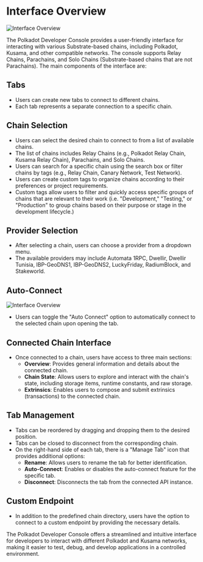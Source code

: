 # Interface Overview

![Interface Overview](/png/interface-overview.png)

The Polkadot Developer Console provides a user-friendly interface for interacting with various Substrate-based chains, including Polkadot, Kusama, and other compatible networks. The console supports Relay Chains, Parachains, and Solo Chains (Substrate-based chains that are not Parachains). The main components of the interface are:

## Tabs 

- Users can create new tabs to connect to different chains.
- Each tab represents a separate connection to a specific chain.

## Chain Selection

- Users can select the desired chain to connect to from a list of available chains.
- The list of chains includes Relay Chains (e.g., Polkadot Relay Chain, Kusama Relay Chain), Parachains, and Solo Chains.
- Users can search for a specific chain using the search box or filter chains by tags (e.g., Relay Chain, Canary Network, Test Network).
- Users can create custom tags to organize chains according to their preferences or project requirements.
- Custom tags allow users to filter and quickly access specific groups of chains that are relevant to their work (i.e. "Development," "Testing," or "Production" to group chains based on their purpose or stage in the development lifecycle.)

## Provider Selection

- After selecting a chain, users can choose a provider from a dropdown menu.
- The available providers may include Automata 1RPC, Dwellir, Dwellir Tunisia, IBP-GeoDNS1, IBP-GeoDNS2, LuckyFriday, RadiumBlock, and Stakeworld.

## Auto-Connect
![Interface Overview](/gif/autoconnect.gif)
- Users can toggle the "Auto Connect" option to automatically connect to the selected chain upon opening the tab.

## Connected Chain Interface

- Once connected to a chain, users have access to three main sections:
  - **Overview**: Provides general information and details about the connected chain.
  - **Chain State**: Allows users to explore and interact with the chain's state, including storage items, runtime constants, and raw storage.
  - **Extrinsics**: Enables users to compose and submit extrinsics (transactions) to the connected chain.

## Tab Management

- Tabs can be reordered by dragging and dropping them to the desired position.
- Tabs can be closed to disconnect from the corresponding chain.
- On the right-hand side of each tab, there is a "Manage Tab" icon that provides additional options:
  - **Rename**: Allows users to rename the tab for better identification.
  - **Auto-Connect**: Enables or disables the auto-connect feature for the specific tab.
  - **Disconnect**: Disconnects the tab from the connected API instance.

## Custom Endpoint

- In addition to the predefined chain directory, users have the option to connect to a custom endpoint by providing the necessary details.

The Polkadot Developer Console offers a streamlined and intuitive interface for developers to interact with different Polkadot and Kusama networks, making it easier to test, debug, and develop applications in a controlled environment.